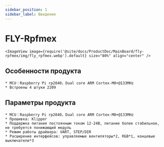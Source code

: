 ```yaml
---
sidebar_position: 1
sidebar_label: Введение
---
```




# FLY-Rpfmex

    <ImageView image={require('@site/docs/ProductDoc/MainBoard/fly-rpfmex/img/fly_rpfmex.webp').default} size="80%" align="center" />

## Особенности продукта

    * MCU：Raspberry Pi rp2040，Dual core ARM Cortex-M0+@133MHz
    * Встроены 4 штуки 2209


## Параметры продукта

    * MCU：Raspberry Pi rp2040，Dual core ARM Cortex-M0+@133MHz
    * Прошивка: Klipper
    * Поддержка питания постоянным током 12-24В, питание более стабильное, не требуется понижающий модуль
    * Режим работы драйвера: UART, STEP/DIR
    * Расширение интерфейсов: управляемые вентиляторы*2, RGB*1, концевые выключатели*3


